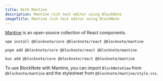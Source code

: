 ```yaml
---
title: With Mantine
description: Mantine rich text editor using BlockNote
imageTitle: Mantine rich text editor using BlockNote
---
```


[Mantine](https://mantine.dev/) is an open-source collection of React components.

```console tab="npm"
npm install @blocknote/core @blocknote/react @blocknote/mantine
```

```console tab="pnpm"
pnpm add @blocknote/core @blocknote/react @blocknote/mantine
```

```console tab="bun"
bun add @blocknote/core @blocknote/react @blocknote/mantine
```

To use BlockNote with Mantine, you can import `BlockNoteView` from `@blocknote/mantine` and the stylesheet from `@blocknote/mantine/style.css`.

<Example name="basic/minimal" />
